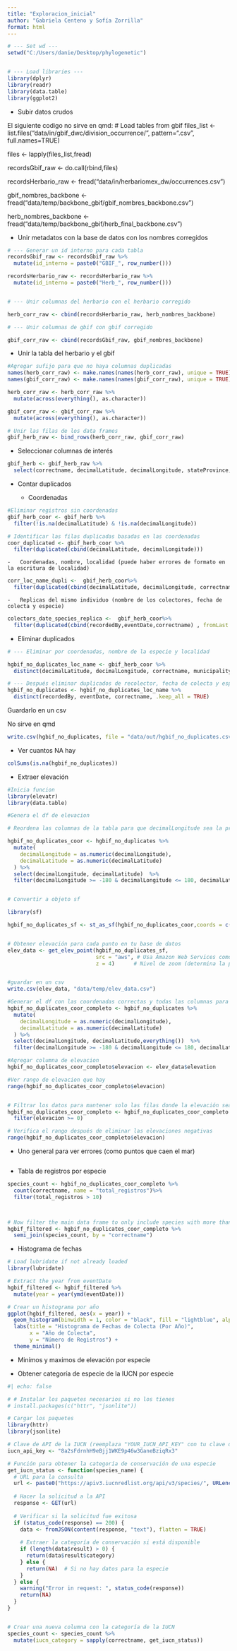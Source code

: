 ```yaml
---
title: "Exploracion_inicial"
author: "Gabriela Centeno y Sofía Zorrilla"
format: html
---
```


```r
# --- Set wd ---
setwd("C:/Users/danie/Desktop/phylogenetic")


# --- Load libraries ---
library(dplyr)
library(readr)
library(data.table)
library(ggplot2)

```

- Subir datos crudos 

El siguiente codigo no sirve en qmd:
# Load tables from gbif 
files_list <- list.files("data/in/gbif_dwc/division_occurrence/", pattern=".csv", full.names=TRUE)


files <- lapply(files_list,fread)

recordsGbif_raw <- do.call(rbind,files)

recordsHerbario_raw <- fread("data/in/herbariomex_dw/occurrences.csv")

gbif_nombres_backbone <- fread("data/temp/backbone_gbif/gbif_nombres_backbone.csv")

herb_nombres_backbone <- fread("data/temp/backbone_gbif/herb_final_backbone.csv")





-   Unir metadatos con la base de datos con los nombres corregidos

```r
# --- Generar un id interno para cada tabla
recordsGbif_raw <- recordsGbif_raw %>%
  mutate(id_interno = paste0("GBIF_", row_number()))

recordsHerbario_raw <- recordsHerbario_raw %>%
  mutate(id_interno = paste0("Herb_", row_number()))


# --- Unir columnas del herbario con el herbario corregido 

herb_corr_raw <- cbind(recordsHerbario_raw, herb_nombres_backbone)

# --- Unir columnas de gbif con gbif corregido 

gbif_corr_raw <- cbind(recordsGbif_raw, gbif_nombres_backbone)


```

-   Unir la tabla del herbario y el gbif

```r
#Agregar sufijo para que no haya columnas duplicadas
names(herb_corr_raw) <- make.names(names(herb_corr_raw), unique = TRUE)
names(gbif_corr_raw) <- make.names(names(gbif_corr_raw), unique = TRUE)

herb_corr_raw <- herb_corr_raw %>%
  mutate(across(everything(), as.character))

gbif_corr_raw <- gbif_corr_raw %>%
  mutate(across(everything(), as.character))

# Unir las filas de los data frames
gbif_herb_raw <- bind_rows(herb_corr_raw, gbif_corr_raw)


```


-   Seleccionar columnas de interés

```r
gbif_herb <- gbif_herb_raw %>%
  select(correctname, decimalLatitude, decimalLongitude, stateProvince, county, municipality,locality, eventDate, year, month, recordedBy, id_interno)
```


-   Contar duplicados

    -   Coordenadas
    
```r
#Eliminar registros sin coordenadas 
gbif_herb_coor <- gbif_herb %>%
  filter(!is.na(decimalLatitude) & !is.na(decimalLongitude))

# Identificar las filas duplicadas basadas en las coordenadas
coor_duplicated <- gbif_herb_coor %>%
  filter(duplicated(cbind(decimalLatitude, decimalLongitude)))

```
    
    
    -   Coordenadas, nombre, localidad (puede haber errores de formato en la escritura de localidad)
```r
corr_loc_name_dupli <-  gbif_herb_coor%>%
  filter(duplicated(cbind(decimalLatitude, decimalLongitude, correctname, municipality) , fromLast = TRUE))

```
    
    
    -   Replicas del mismo individuo (nombre de los colectores, fecha de colecta y especie)
    
```r
colectors_date_species_replica <-  gbif_herb_coor%>%
  filter(duplicated(cbind(recordedBy,eventDate,correctname) , fromLast = TRUE))

```

- Eliminar duplicados 
```r
# --- Eliminar por coordenadas, nombre de la especie y localidad

hgbif_no_duplicates_loc_name <- gbif_herb_coor %>%
  distinct(decimalLatitude, decimalLongitude, correctname, municipality, .keep_all = TRUE)

# --- Después eliminar duplicados de recolector, fecha de colecta y especie
hgbif_no_duplicates <- hgbif_no_duplicates_loc_name %>%
  distinct(recordedBy, eventDate, correctname, .keep_all = TRUE)

```

Guardarlo en un csv

No sirve en qmd 

```r
write.csv(hgbif_no_duplicates, file = "data/out/hgbif_no_duplicates.csv")
```
- Ver cuantos NA hay 
```r
colSums(is.na(hgbif_no_duplicates))

```

    
-   Extraer elevación

```r

#Inicia funcion
library(elevatr)
library(data.table)

#Genera el df de elevacion

# Reordena las columnas de la tabla para que decimalLongitude sea la primera y decimalLatitude la segunda

hgbif_no_duplicates_coor <- hgbif_no_duplicates %>%
  mutate(
    decimalLongitude = as.numeric(decimalLongitude),
    decimalLatitude = as.numeric(decimalLatitude)
  ) %>%
  select(decimalLongitude, decimalLatitude)  %>%
  filter(decimalLongitude >= -180 & decimalLongitude <= 180, decimalLatitude >= -90 & decimalLatitude <= 90)


# Convertir a objeto sf

library(sf)

hgbif_no_duplicates_sf <- st_as_sf(hgbif_no_duplicates_coor,coords = c("decimalLongitude", "decimalLatitude"), crs = 4326)


# Obtener elevación para cada punto en tu base de datos
elev_data <- get_elev_point(hgbif_no_duplicates_sf, 
                            src = "aws", # Usa Amazon Web Services como fuente de datos de elevación
                            z = 4)      # Nivel de zoom (determina la precisión)


#guardar en un csv 
write.csv(elev_data, "data/temp/elev_data.csv")

#Generar el df con las coordenadas correctas y todas las columnas para agregar la columna de elevacion a cada registro
hgbif_no_duplicates_coor_completo <- hgbif_no_duplicates %>%
  mutate(
    decimalLongitude = as.numeric(decimalLongitude),
    decimalLatitude = as.numeric(decimalLatitude)
  ) %>%
  select(decimalLongitude, decimalLatitude,everything())  %>%
  filter(decimalLongitude >= -180 & decimalLongitude <= 180, decimalLatitude >= -90 & decimalLatitude <= 90)

#Agregar columna de elevacion
hgbif_no_duplicates_coor_completo$elevacion <- elev_data$elevation

#Ver rango de elevacion que hay 
range(hgbif_no_duplicates_coor_completo$elevacion)


# Filtrar los datos para mantener solo las filas donde la elevación sea mayor o igual a cero
hgbif_no_duplicates_coor_completo <- hgbif_no_duplicates_coor_completo %>%
  filter(elevacion >= 0)

# Verifica el rango después de eliminar las elevaciones negativas
range(hgbif_no_duplicates_coor_completo$elevacion)

```

-   Uno general para ver errores (como puntos que caen el mar)

```r

```


-   Tabla de registros por especie
```r
species_count <- hgbif_no_duplicates_coor_completo %>%
  count(correctname, name = "total_registros")%>%
  filter(total_registros > 10)



# Now filter the main data frame to only include species with more than 10 records
hgbif_filtered <- hgbif_no_duplicates_coor_completo %>%
  semi_join(species_count, by = "correctname")
```


-   Histograma de fechas
```r

# Load lubridate if not already loaded
library(lubridate)

# Extract the year from eventDate
hgbif_filtered <- hgbif_filtered %>%
  mutate(year = year(ymd(eventDate)))

# Crear un histograma por año
ggplot(hgbif_filtered, aes(x = year)) +
  geom_histogram(binwidth = 1, color = "black", fill = "lightblue", alpha = 0.7) +
  labs(title = "Histograma de Fechas de Colecta (Por Año)",
       x = "Año de Colecta",
       y = "Número de Registros") +
  theme_minimal()
```


-   Minímos y maximos de elevación por especie


-   Obtener categoría de especie de la IUCN por especie

```r
#| echo: false

# # Instalar los paquetes necesarios si no los tienes
# install.packages(c("httr", "jsonlite"))

# Cargar los paquetes
library(httr)
library(jsonlite)
```

```r
# Clave de API de la IUCN (reemplaza "YOUR_IUCN_API_KEY" con tu clave de API)
iucn_api_key <- "8a2sFdrnhH9eBjj1WKE9p46w3GaneBziqRx3"

# Función para obtener la categoría de conservación de una especie
get_iucn_status <- function(species_name) {
  # URL para la consulta
  url <- paste0("https://apiv3.iucnredlist.org/api/v3/species/", URLencode(species_name), "?token=", iucn_api_key)
  
  # Hacer la solicitud a la API
  response <- GET(url)
  
  # Verificar si la solicitud fue exitosa
  if (status_code(response) == 200) {
    data <- fromJSON(content(response, "text"), flatten = TRUE)
    
    # Extraer la categoría de conservación si está disponible
    if (length(data$result) > 0) {
      return(data$result$category)
    } else {
      return(NA)  # Si no hay datos para la especie
    }
  } else {
    warning("Error in request: ", status_code(response))
    return(NA)
  }
}


# Crear una nueva columna con la categoría de la IUCN
species_count <- species_count %>%
  mutate(iucn_category = sapply(correctname, get_iucn_status))


```

